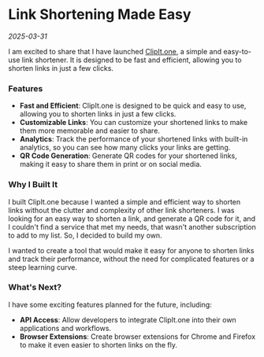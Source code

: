 # Link Shortening Made Easy

_2025-03-31_

I am excited to share that I have launched [ClipIt.one](https://clipit.one), a simple and easy-to-use link shortener. It is designed to be fast and efficient, allowing you to shorten links in just a few clicks.

### Features

-   **Fast and Efficient**: ClipIt.one is designed to be quick and easy to use, allowing you to shorten links in just a few clicks.
-   **Customizable Links**: You can customize your shortened links to make them more memorable and easier to share.
-   **Analytics**: Track the performance of your shortened links with built-in analytics, so you can see how many clicks your links are getting.
-   **QR Code Generation**: Generate QR codes for your shortened links, making it easy to share them in print or on social media.

### Why I Built It

I built ClipIt.one because I wanted a simple and efficient way to shorten links without the clutter and complexity of other link shorteners. I was looking for an easy way to shorten a link, and generate a QR code for it, and I couldn't find a service that met my needs, that wasn't another subscription to add to my list. So, I decided to build my own.

I wanted to create a tool that would make it easy for anyone to shorten links and track their performance, without the need for complicated features or a steep learning curve.

### What's Next?

I have some exciting features planned for the future, including:

-   **API Access**: Allow developers to integrate ClipIt.one into their own applications and workflows.
-   **Browser Extensions**: Create browser extensions for Chrome and Firefox to make it even easier to shorten links on the fly.
